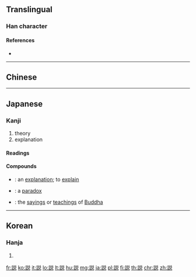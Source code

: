 {{also|說|说}}
==Translingual==
{{Han simplified forms}}

===Han character===
{{Han char|rn=149|rad=言|as=07|sn=14|four=|canj=XYRCR,YRCRU|ids=⿰言兑}}

====References====
* {{Han ref|kx=1165.051|dkj=35556|hdz=63979.030|uh=8AAC|ud=35500|bh=90E0|bd=37088}}

----

==Chinese==
{{zh-see|說|v}}

----

==Japanese==

===Kanji===
{{ja-kanji|grade=4|rs=言07}}

# theory
# explanation

====Readings====
{{ja-readings
|goon=[[えち]] (echi) {{non-joyo-reading}}, [[せ]] (se), [[せち]] (sechi) {{non-joyo-reading}}
|kanon=[[えつ]] (etsu) {{non-joyo-reading}}, [[せい]] (sei) {{non-joyo-reading}}, [[せつ]] (setsu)
|kanyoon=[[ぜい]] (zei)
|kun=[[とく]] ([[説く]], toku)
|nanori=[[あき]] (aki), [[かぬ]] (kanu), [[かね]] (kane), [[こと]] (koto), [[さとし]] (satoshi), [[つぐ]] (tsugu), [[とき]] (toki), [[とく]] (toku), [[のぶ]] (nobu), [[ひさ]] (hisa)
}}

====Compounds====
{{der-top|Compounds}}
* {{ja-r|説明|せつめい}}: an [[explanation]]; to [[explain]]
* {{ja-r|逆説|ぎゃくせつ}}: a [[paradox]]
* {{ja-r|仏説|ぶっせつ}}: the [[saying]]s or [[teaching]]s of [[Buddha]]
{{der-bottom}}

----

==Korean==

===Hanja===
{{ko-hanja|hangeul=[[설]], [[세]], 열|eumhun=|rv=seol, se, yeol|mr=sŏl, se, yŏl|y=sel, sey, yel}}

# {{defn|lang=ko|sort=言07}}

[[fr:説]]
[[ko:説]]
[[it:説]]
[[lo:説]]
[[lt:説]]
[[hu:説]]
[[mg:説]]
[[ja:説]]
[[pl:説]]
[[fi:説]]
[[th:説]]
[[chr:説]]
[[zh:説]]